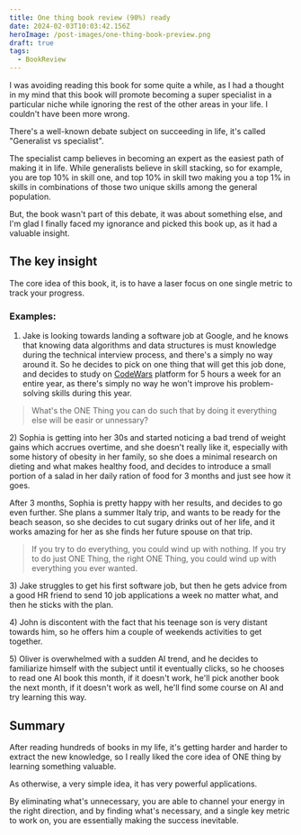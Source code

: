 ```yaml
---
title: One thing book review (90%) ready
date: 2024-02-03T10:03:42.156Z
heroImage: /post-images/one-thing-book-preview.png
draft: true
tags:
  - BookReview
---
```


I was avoiding reading this book for some quite a while, as I had a thought in my mind that this book will promote becoming a super specialist in a particular niche while ignoring the rest of the other areas in your life. I couldn't have been more wrong.

There's a well-known debate subject on succeeding in life, it's called "Generalist vs specialist".

The specialist camp believes in becoming an expert as the easiest path of making it in life. While generalists believe in skill stacking, so for example, you are top 10% in skill one, and top 10% in skill two making you a top 1% in skills in combinations of those two unique skills among the general population.

But, the book wasn't part of this debate, it was about something else, and I'm glad I finally faced my ignorance and picked this book up, as it had a valuable insight.

## The key insight

The core idea of this book, it, is to have a laser focus on one single metric to track your progress.

### Examples:

1. Jake is looking towards landing a software job at Google, and he knows that knowing data algorithms and data structures is must knowledge during the technical interview process, and there's a simply no way around it. So he decides to pick on one thing that will get this job done, and decides to study on [CodeWars](https://alex-code.com/post/2023-01-21-i-tried-codewars-for-30-days) platform for 5 hours a week for an entire year, as there's simply no way he won't improve his problem-solving skills during this year.

> What's the ONE Thing you can do such that by doing it everything else will be easir or unnessary?

2\) Sophia is getting into her 30s and started noticing a bad trend of weight gains which accrues overtime, and she doesn't really like it, especially with some history of obesity in her family, so she does a minimal research on dieting and what makes healthy food, and decides to introduce a small portion of a salad in her daily ration of food for 3 months and just see how it goes.

After 3 months, Sophia is pretty happy with her results, and decides to go even further. She plans a summer Italy trip, and wants to be ready for the beach season, so she decides to cut sugary drinks out of her life, and it works amazing for her as she finds her future spouse on that trip.

> If you try to do everything, you could wind up with nothing. If you try to do just ONE Thing, the right ONE Thing, you could wind up with everything you ever wanted.

3\) Jake struggles to get his first software job, but then he gets advice from a good HR friend to send 10 job applications a week no matter what, and then he sticks with the plan.

4\) John is discontent with the fact that his teenage son is very distant towards him, so he offers him a couple of weekends activities to get together.

5\) Oliver is overwhelmed with a sudden AI trend, and he decides to familiarize himself with the subject until it eventually clicks, so he chooses to read one AI book this month, if it doesn't work, he'll pick another book the next month, if it doesn't work as well, he'll find some course on AI and try learning this way.

## Summary

After reading hundreds of books in my life, it's getting harder and harder to extract the new knowledge, so I really liked the core idea of ONE thing by learning something valuable.

As otherwise, a very simple idea, it has very powerful applications.

By eliminating what's unnecessary, you are able to channel your energy in the right direction, and by finding what's necessary, and a single key metric to work on, you are essentially making the success inevitable.
